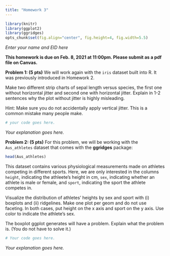 ```yaml
---
title: "Homework 3"
---
```


```r
library(knitr)
library(ggplot2)
library(ggridges)
opts_chunk$set(fig.align="center", fig.height=4, fig.width=5.5)
```

*Enter your name and EID here*

**This homework is due on Feb. 8, 2021 at 11:00pm. Please submit as a pdf file on Canvas.**

**Problem 1: (5 pts)** We will work again with the `iris` dataset built into R. It was previously introduced in Homework 2.

Make two different strip charts of sepal length versus species, the first one without horizontal jitter and second one with horizontal jitter. Explain in 1-2 sentences why the plot without jitter is highly misleading.

Hint: Make sure you do not accidentally apply vertical jitter. This is a common mistake many people make.

```r
# your code goes here.
```

*Your explanation goes here.*

**Problem 2: (5 pts)** For this problem, we will be working with the `Aus_athletes` dataset that comes with the **ggridges** package:

```r
head(Aus_athletes)
```
This dataset contains various physiological measurements made on athletes competing in different sports. Here, we are only interested in the columns `height`, indicating the athleete's height in cm, `sex`, indicating whether an athlete is male or female, and `sport`, indicating the sport the athlete competes in.

Visualize the distribution of athletes' heights by sex and sport with (i)
boxplots and (ii) ridgelines. Make one plot per geom and do not use faceting. In both cases, put height on the x axis and sport on the y axis. Use color to indicate the athlete's sex.

The boxplot ggplot generates will have a problem. Explain what the problem is. (You do not have to solve it.)

```r
# Your code goes here.
```

*Your explanation goes here.*
